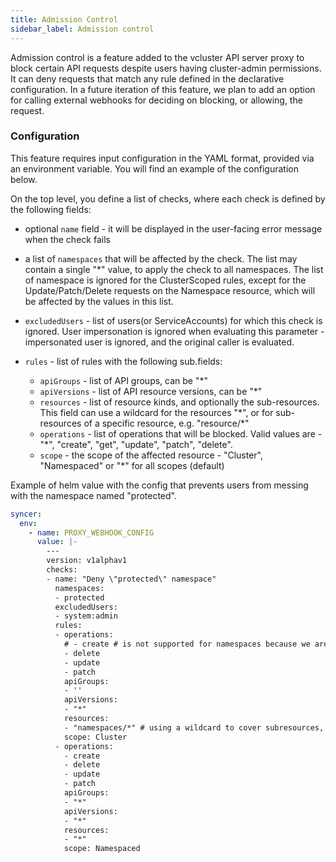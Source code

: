 ```yaml
---
title: Admission Control
sidebar_label: Admission control
---
```


Admission control is a feature added to the vcluster API server proxy to block certain API requests despite users having cluster-admin permissions. It can deny requests that match any rule defined in the declarative configuration. In a future iteration of this feature, we plan to add an option for calling external webhooks for deciding on blocking, or allowing, the request.

### Configuration

This feature requires input configuration in the YAML format, provided via an environment variable. You will find an example of the configuration below.

On the top level, you define a list of checks, where each check is defined by the following fields:

- optional `name` field - it will be displayed in the user-facing error message when the check fails

- a list of `namespaces` that will be affected by the check. The list may contain a single "\*" value, to apply the check to all namespaces. The list of namespace is ignored for the ClusterScoped rules, except for the Update/Patch/Delete requests on the Namespace resource, which will be affected by the values in this list.

- `excludedUsers` - list of users(or ServiceAccounts) for which this check is ignored. User impersonation is ignored when evaluating this parameter - impersonated user is ignored, and the original caller is evaluated.

- `rules` - list of rules with the following sub.fields:
  - `apiGroups` - list of API groups, can be "\*"
  - `apiVersions` - list of API resource versions, can be "\*"
  - `resources` - list of resource kinds, and optionally the sub-resources. This field can use a wildcard for the resources "\*", or for sub-resources of a specific resource, e.g. "resource/\*"
  - `operations` - list of operations that will be blocked. Valid values are - "\*", "create", "get", "update", "patch", "delete".
  - `scope` - the scope of the affected resource - "Cluster", "Namespaced" or "\*" for all scopes (default)

Example of helm value with the config that prevents users from messing with the namespace named "protected".

``` yaml
syncer:
  env:
    - name: PROXY_WEBHOOK_CONFIG
      value: |-
        ---
        version: v1alphav1
        checks:
        - name: "Deny \"protected\" namespace"
          namespaces:
          - protected
          excludedUsers:
          - system:admin
          rules:
          - operations:
            # - create # is not supported for namespaces because we are not doing any parsing of the request body to achieve the best performance
            - delete
            - update
            - patch
            apiGroups:
            - ''
            apiVersions:
            - "*"
            resources:
            - "namespaces/*" # using a wildcard to cover subresources, primarily "namespaces/finalize" which could cause deletion via PUT (update operation) with namespace resource without finalizers in the body of the request 
            scope: Cluster
          - operations:
            - create
            - delete
            - update
            - patch
            apiGroups:
            - "*"
            apiVersions:
            - "*"
            resources:
            - "*"
            scope: Namespaced
```
